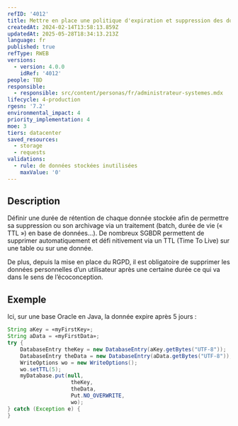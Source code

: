 ```yaml
---
refID: '4012'
title: Mettre en place une politique d'expiration et suppression des données
createdAt: 2024-02-14T13:58:13.859Z
updatedAt: 2025-05-28T18:34:13.213Z
language: fr
published: true
refType: RWEB
versions:
  - version: 4.0.0
    idRef: '4012'
people: TBD
responsible:
  - responsible: src/content/personas/fr/administrateur-systemes.mdx
lifecycle: 4-production
rgesn: '7.2'
environmental_impact: 4
priority_implementation: 4
moe: 3
tiers: datacenter
saved_resources:
  - storage
  - requests
validations:
  - rule: de données stockées inutilisées
    maxValue: '0'
---
```


## Description

Définir une durée de rétention de chaque donnée stockée afin de permettre sa suppression ou son archivage via un traitement (batch, durée de vie (« TTL ») en base de données...). De nombreux SGBDR permettent de supprimer  automatiquement et défi nitivement via un TTL (Time To Live) sur une table ou sur une donnée.

De plus, depuis la mise en place du RGPD, il est obligatoire de supprimer les données personnelles d’un utilisateur après une certaine durée ce qui va dans le sens de l’écoconception.

## Exemple

Ici, sur une base Oracle en Java, la donnée expire après 5 jours :

```java
String aKey = «myFirstKey»;
String aData = «myFirstData»;
try {
    DatabaseEntry theKey = new DatabaseEntry(aKey.getBytes("UTF-8"));
    DatabaseEntry theData = new DatabaseEntry(aData.getBytes("UTF-8"));
    WriteOptions wo = new WriteOptions();
    wo.setTTL(5);
    myDatabase.put(null,
                    theKey,
                    theData,
                    Put.NO_OVERWRITE,
                    wo);
} catch (Exception e) {
}
```
